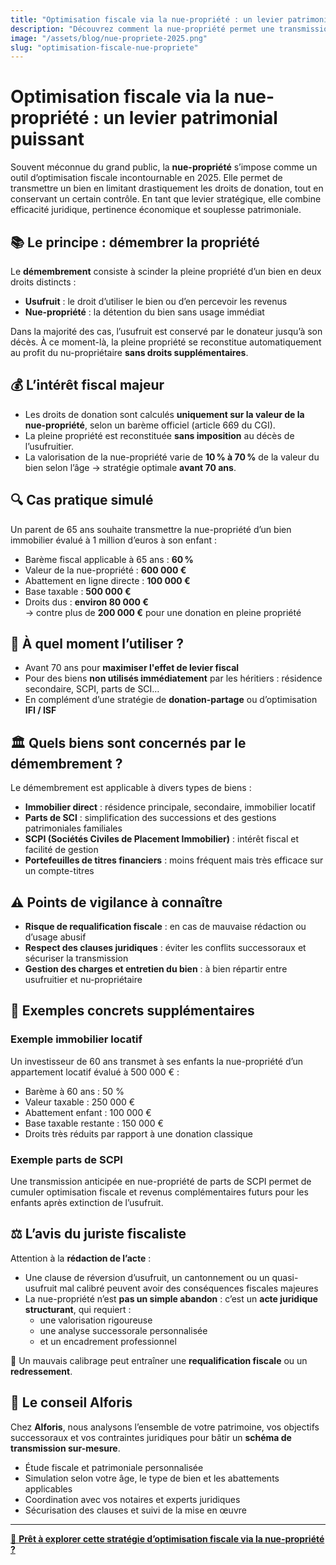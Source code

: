 ```yaml
---
title: "Optimisation fiscale via la nue-propriété : un levier patrimonial puissant"
description: "Découvrez comment la nue-propriété permet une transmission optimisée en 2025 grâce à une fiscalité avantageuse."
image: "/assets/blog/nue-propriete-2025.png"
slug: "optimisation-fiscale-nue-propriete"
---
```


# Optimisation fiscale via la nue-propriété : un levier patrimonial puissant

Souvent méconnue du grand public, la **nue-propriété** s’impose comme un outil d’optimisation fiscale incontournable en 2025. Elle permet de transmettre un bien en limitant drastiquement les droits de donation, tout en conservant un certain contrôle. En tant que levier stratégique, elle combine efficacité juridique, pertinence économique et souplesse patrimoniale.

## 📚 Le principe : démembrer la propriété

Le **démembrement** consiste à scinder la pleine propriété d’un bien en deux droits distincts :

- **Usufruit** : le droit d’utiliser le bien ou d’en percevoir les revenus  
- **Nue-propriété** : la détention du bien sans usage immédiat

Dans la majorité des cas, l’usufruit est conservé par le donateur jusqu’à son décès. À ce moment-là, la pleine propriété se reconstitue automatiquement au profit du nu-propriétaire **sans droits supplémentaires**.

## 💰 L’intérêt fiscal majeur

- Les droits de donation sont calculés **uniquement sur la valeur de la nue-propriété**, selon un barème officiel (article 669 du CGI).
- La pleine propriété est reconstituée **sans imposition** au décès de l’usufruitier.
- La valorisation de la nue-propriété varie de **10 % à 70 %** de la valeur du bien selon l’âge → stratégie optimale **avant 70 ans**.

## 🔍 Cas pratique simulé

Un parent de 65 ans souhaite transmettre la nue-propriété d’un bien immobilier évalué à 1 million d’euros à son enfant :

- Barème fiscal applicable à 65 ans : **60 %**  
- Valeur de la nue-propriété : **600 000 €**  
- Abattement en ligne directe : **100 000 €**  
- Base taxable : **500 000 €**  
- Droits dus : **environ 80 000 €**  
→ contre plus de **200 000 €** pour une donation en pleine propriété

## 📅 À quel moment l’utiliser ?

- Avant 70 ans pour **maximiser l'effet de levier fiscal**  
- Pour des biens **non utilisés immédiatement** par les héritiers : résidence secondaire, SCPI, parts de SCI…  
- En complément d’une stratégie de **donation-partage** ou d’optimisation **IFI / ISF**  

## 🏛️ Quels biens sont concernés par le démembrement ?

Le démembrement est applicable à divers types de biens :

- **Immobilier direct** : résidence principale, secondaire, immobilier locatif  
- **Parts de SCI** : simplification des successions et des gestions patrimoniales familiales  
- **SCPI (Sociétés Civiles de Placement Immobilier)** : intérêt fiscal et facilité de gestion  
- **Portefeuilles de titres financiers** : moins fréquent mais très efficace sur un compte-titres  

## ⚠️ Points de vigilance à connaître

- **Risque de requalification fiscale** : en cas de mauvaise rédaction ou d’usage abusif  
- **Respect des clauses juridiques** : éviter les conflits successoraux et sécuriser la transmission  
- **Gestion des charges et entretien du bien** : à bien répartir entre usufruitier et nu-propriétaire  

## 📖 Exemples concrets supplémentaires

### Exemple immobilier locatif

Un investisseur de 60 ans transmet à ses enfants la nue-propriété d’un appartement locatif évalué à 500 000 € :

- Barème à 60 ans : 50 %  
- Valeur taxable : 250 000 €  
- Abattement enfant : 100 000 €  
- Base taxable restante : 150 000 €  
- Droits très réduits par rapport à une donation classique

### Exemple parts de SCPI

Une transmission anticipée en nue-propriété de parts de SCPI permet de cumuler optimisation fiscale et revenus complémentaires futurs pour les enfants après extinction de l’usufruit.

## ⚖️ L’avis du juriste fiscaliste

Attention à la **rédaction de l’acte** :

- Une clause de réversion d’usufruit, un cantonnement ou un quasi-usufruit mal calibré peuvent avoir des conséquences fiscales majeures  
- La nue-propriété n’est **pas un simple abandon** : c’est un **acte juridique structurant**, qui requiert :  
  - une valorisation rigoureuse  
  - une analyse successorale personnalisée  
  - et un encadrement professionnel

📌 Un mauvais calibrage peut entraîner une **requalification fiscale** ou un **redressement**.

## 📍 Le conseil Alforis

Chez **Alforis**, nous analysons l’ensemble de votre patrimoine, vos objectifs successoraux et vos contraintes juridiques pour bâtir un **schéma de transmission sur-mesure**.

- Étude fiscale et patrimoniale personnalisée  
- Simulation selon votre âge, le type de bien et les abattements applicables  
- Coordination avec vos notaires et experts juridiques  
- Sécurisation des clauses et suivi de la mise en œuvre

---

 
[📅 **Prêt à explorer cette stratégie d’optimisation fiscale via la nue-propriété ?** ](https://www.alforis.fr/prendre-rendez-vous)
